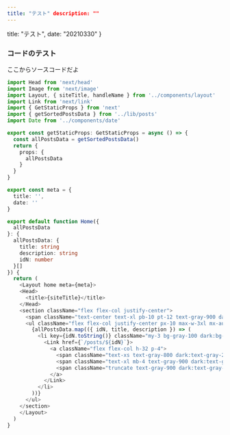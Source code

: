 ```yaml
---
title: "テスト" description: ""
---
```


  title: "テスト",
  date: "20210330"
}


### コードのテスト

ここからソースコードだよ

```typescript
import Head from 'next/head'
import Image from 'next/image'
import Layout, { siteTitle, handleName } from '../components/layout'
import Link from 'next/link'
import { GetStaticProps } from 'next'
import { getSortedPostsData } from '../lib/posts'
import Date from '../components/date'

export const getStaticProps: GetStaticProps = async () => {
  const allPostsData = getSortedPostsData()
  return {
    props: {
      allPostsData
    }
  }
}

export const meta = {
  title: '',
  date: ''
}

export default function Home({
  allPostsData
}: {
  allPostsData: {
    title: string
    description: string
    idN: number
  }[]
}) {
  return (
    <Layout home meta={meta}>
    <Head>
      <title>{siteTitle}</title>
    </Head>
    <section className="flex flex-col justify-center">
      <span className="text-center text-xl pb-10 pt-12 text-gray-900 dark:text-gray-100">{handleName}のブログです</span>
      <ul className="flex flex-col justify-center px-10 max-w-3xl mx-auto w-full">
        {allPostsData.map(({ idN, title, description }) => (
          <li key={idN.toString()} className="my-3 bg-gray-100 dark:bg-gray-800 rounded-sm shadow-sm hover:shadow-lg h-30">
            <Link href={`/posts/${idN}`}>
              <a className="flex flex-col h-32 p-4">
                <span className="text-xs text-gray-800 dark:text-gray-200"><Date dateString={String(idN)} /></span>
                <span className="text-xl mb-4 text-gray-900 dark:text-gray-100">{title}</span>
                <span className="truncate text-gray-900 dark:text-gray-100">{description}</span>
              </a>
            </Link>
          </li>
        ))}
      </ul>
    </section>
    </Layout>
  )
}
```

